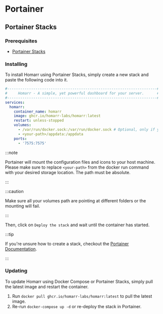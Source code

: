 # Portainer
## Portainer Stacks
### Prerequisites

- [Portainer Stacks](https://www.portainer.io/blog/stacks-docker-compose-the-portainer-way)

### Installing

To install Homarr using Portainer Stacks, simply create a new stack and paste the following code into it.

```yml title="docker-compose.yml"
#---------------------------------------------------------------------#
#     Homarr - A simple, yet powerful dashboard for your server.      #
#---------------------------------------------------------------------#
services:
  homarr:
    container_name: homarr
    image: ghcr.io/homarr-labs/homarr:latest
    restart: unless-stopped
    volumes:
      - /var/run/docker.sock:/var/run/docker.sock # Optional, only if you want docker integration
      - <your-path>/appdata:/appdata
    ports:
      - '7575:7575'
```


:::note

Portainer will mount the configuration files and icons to your host machine. Please make sure to replace ``<your-path>`` from the docker run command with your desired storage location. The path must be absolute.

:::

:::caution

Make sure all your volumes path are pointing at different folders or the mounting will fail.

:::

Then, click on ``Deploy the stack`` and wait until the container has started.

:::tip

If you're unsure how to create a stack, checkout the [Portainer Documentation](https://docs.portainer.io/user/docker/stacks/add).

:::

### Updating

To update Homarr using Docker Compose or Portainer Stacks, simply pull the latest image and restart the container.

1. Run ``docker pull ghcr.io/homarr-labs/homarr:latest`` to pull the latest image.
2. Re-run ``docker-compose up -d`` or re-deploy the stack in Portainer.
